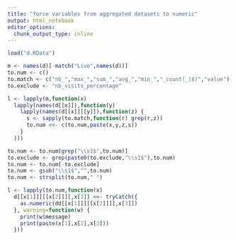 ```yaml
---
title: "force variables from aggregated datasets to numeric"
output: html_notebook
editor_options: 
  chunk_output_type: inline
---
```


```r
load("d.RData")

m <- names(d)[-match("Live",names(d))]
to.num <- c()
to.match <- c("nb_","max_","sum_","avg_","min_","_count(_|$)","value")
to.exclude <- "nb_visits_percentage"

l <- lapply(m,function(x)
  lapply(names(d[[x]]),function(y)
    lapply(names(d[[x]][[y]]),function(z) {
      s <- sapply(to.match,function(r) grep(r,z))
      to.num <<- c(to.num,paste(x,y,z,s))
    }
  )))

to.num <- to.num[grep("\\s1$",to.num)]
to.exclude <- grep(paste0(to.exclude,"\\s1$"),to.num)
to.num <- to.num[-to.exclude]
to.num <- gsub("\\s1$","",to.num)
to.num <- strsplit(to.num," ")

l <- lapply(to.num,function(x)
  d[[x[1]]][[x[2]]][,x[3]] <<- tryCatch({
    as.numeric(dd[[x[1]]][[x[2]]][,x[3]])
  }, warning=function(w) {
    print(w$message)
    print(paste(x[1],x[2],x[3]))
  }))

```


